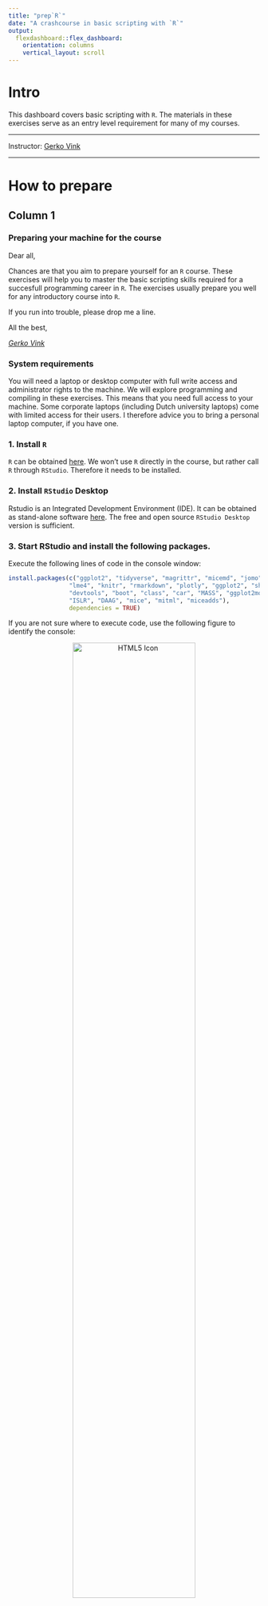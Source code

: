 ```yaml
---
title: "prep`R`"
date: "A crashcourse in basic scripting with `R`" 
output: 
  flexdashboard::flex_dashboard:
    orientation: columns
    vertical_layout: scroll
---
```


# Intro {.sidebar}

This dashboard covers basic scripting with `R`. The materials in these exercises serve as an entry level requirement for many of my courses. 

---

Instructor: [Gerko Vink](https://www.gerkovink.com) <br>

---

# How to prepare

## Column 1

### Preparing your machine for the course
Dear all, 

Chances are that you aim to prepare yourself for an `R` course. These exercises will help you to master the basic scripting skills required for a succesfull programming career in `R`. The exercises usually prepare you well for any introductory course into `R`. 

If you run into trouble, please drop me a line. 

All the best,  

[*Gerko Vink*](https://www.gerkovink.com)

### **System requirements**

You will need a laptop or desktop computer with full write access and administrator rights to the machine. We will explore programming and compiling in these exercises. This means that you need full access to your machine. Some corporate laptops (including Dutch university laptops) come with limited access for their users. I therefore advice you to bring a personal laptop computer, if you have one. 

### **1. Install `R`**
`R` can be obtained [here](https://cran.r-project.org). We won't use `R` directly in the course, but rather call `R` through `RStudio`. Therefore it needs to be installed. 

### **2. Install `RStudio` Desktop**

Rstudio is an Integrated Development Environment (IDE). It can be obtained as stand-alone software [here](https://www.rstudio.com/products/rstudio/download/#download). The free and open source `RStudio Desktop` version is sufficient.

### **3. Start RStudio and install the following packages. **

Execute the following lines of code in the console window:

```r
install.packages(c("ggplot2", "tidyverse", "magrittr", "micemd", "jomo", "pan", 
                 "lme4", "knitr", "rmarkdown", "plotly", "ggplot2", "shiny", 
                 "devtools", "boot", "class", "car", "MASS", "ggplot2movies", 
                 "ISLR", "DAAG", "mice", "mitml", "miceadds"), 
                 dependencies = TRUE)
```

If you are not sure where to execute code, use the following figure to identify the console:

<center>
  <img src="console.png" alt="HTML5 Icon" width = 70%>
</center>

Just copy and paste the installation command and press the return key. When asked 

```r
Do you want to install from sources the package which needs 
compilation? (Yes/no/cancel)
```

type `Yes` in the console and press the return key. 

## Column 2

### **What if the steps to the left do not work for me?**
If all fails and you have insufficient rights to your machine, the following web-based service will offer a solution. 

1. Open a free account on [rstudio.cloud](https://rstudio.cloud). You can run your own cloud-based `RStudio` environment there. 

Naturally, you will need internet access for these services to be accessed. 

# Exercises

## Column 1

### `R` exercises
The introductory `R` exercise is threefold. We need to cover a lot of ground in these exercises to get you started with `R`.

- Make [Exercise 1](Exercise/Exercise_1_walkthrough.html). This exercise will get you started with `R` and `RStudio`.
- Make [Exercise 2](Exercise/Exercise_2_walkthrough.html). You can find [boys.RData here](Exercise/boys.RData).
- Make [Exercise 3](Exercise/Exercise_3_walkthrough.html).

### Exercise discussion
The below videodiscussions for the practical exercises explain the train of thought in the above exercise documents. 

- [Exercise 1 discussion](https://www.dropbox.com/s/qgxlrrl808klmjq/Exercise1_discussion.mp4?dl=0)
- [Exercise 2 discussion](https://www.dropbox.com/s/7bxqj6gn7occ0yr/Exercise%202_discussion.mp4?dl=0)
- [Exercise 3 discussion](https://www.dropbox.com/s/dl5jklj4oixfpxd/Exercise3_discussion.mp4?dl=0)


### If you have any questions
Please do not hesitate to [contact me](mailto:G.Vink@uu.nl), if you have questions. 

All the best, 

[Gerko](https://www.gerkovink.com)


